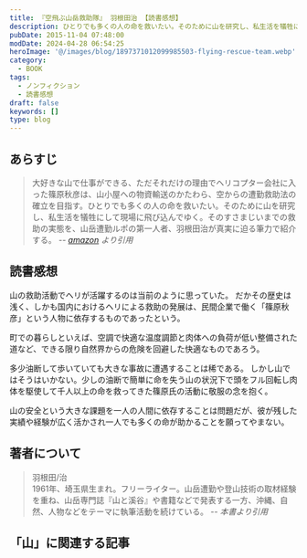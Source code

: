 ```yaml
---
title: 『空飛ぶ山岳救助隊』 羽根田治 【読書感想】
description: ひとりでも多くの人の命を救いたい。そのために山を研究し、私生活を犠牲にして現場に飛び込んでゆく。そのすさまじいまでの救助の実態を、山岳遭勤ルポの第一人者、羽根田治が真実に迫る筆力で紹介する。
pubDate: 2015-11-04 07:48:00
modDate: 2024-04-28 06:54:25
heroImage: '@/images/blog/1897371012099985503-flying-rescue-team.webp'
category:
  - BOOK
tags:
  - ノンフィクション
  - 読書感想
draft: false
keywords: []
type: blog
---
```



## あらすじ

> 大好きな山で仕事ができる、ただそれだけの理由でヘリコプター会社に入った篠原秋彦は、山小屋への物資輸送のかたわら、空からの遭勤救助法の確立を目指す。ひとりでも多くの人の命を救いたい。そのために山を研究し、私生活を犠牲にして現場に飛び込んでゆく。そのすさまじいまでの救助の実態を、山岳遭勤ルポの第一人者、羽根田治が真実に迫る筆力で紹介する。 <cite>-- [amazon](https://amzn.to/2oS7I1q) より引用</cite>

## 読書感想

山の救助活動でヘリが活躍するのは当前のように思っていた。 だかその歴史は浅く、しかも国内におけるヘリによる救助の発展は、民間企業で働く「篠原秋彦」という人物に依存するものであったという。

町での暮らしといえば、空調で快適な温度調節と肉体への負荷が低い整備された道など、できる限り自然界からの危険を回避した快適なものであろう。

多少油断して歩いていても大きな事故に遭遇することは稀である。 しかし山ではそうはいかない。少しの油断で簡単に命を失う山の状況下で頭をフル回転し肉体を駆使して千人以上の命を救ってきた篠原氏の活動に敬服の念を抱く。

山の安全という大きな課題を一人の人間に依存することは問題だが、彼が残した実績や経験が広く活かされ一人でも多くの命が助かることを願ってやまない。

<div class='not-prose'>
  <div data-vc_mylinkbox_id='886765798'></div>
</div>

## 著者について

> 羽根田/治 <br />
> 1961年、埼玉県生まれ。フリーライター。山岳遭勤や登山技術の取材経験を重ね、山岳専門誌『山と溪谷』や書籍などで発表する一方、沖縄、自然、人物などをテーマに執筆活動を続けている。 <cite>-- 本書より引用</cite>

## 「山」に関連する記事

<BlogCard
  title='【作品紹介】 「山」にまつわる本　～小説、ノンフィクションなどなど'
  description='「山」に興味を持つにいたるまで 突然ですが、「山」は好きですか？遠くから美しい山の稜線を眺めたり、一歩ずつ足を踏み入れ頂上を目指したり。いつからか私はすっかり山の虜になってしまいました。 もとはと言えば、身近に登山をする人がいたことや、『岳』という山岳救助をテーマにした漫画を読んだことがキッカケでし'
  url='https://www.neputa-note.net/2018/01/books-about-mountain/'
  domain='www.neputa-note.net'
/>

